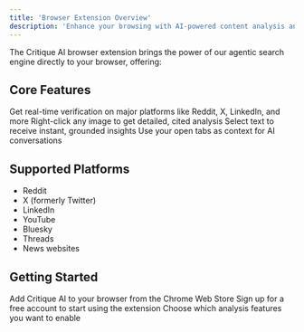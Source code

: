 ```yaml
---
title: 'Browser Extension Overview'
description: 'Enhance your browsing with AI-powered content analysis and fact-checking'
---
```


The Critique AI browser extension brings the power of our agentic search engine directly to your browser, offering:

## Core Features

<CardGroup cols={2}>
  <Card title="Autonomous Fact-Checking" icon="shield-check" href="/browser-extension/fact-checking">
    Get real-time verification on major platforms like Reddit, X, LinkedIn, and more
  </Card>
  
  <Card title="Image Analysis" icon="image" href="/browser-extension/image-analysis">
    Right-click any image to get detailed, cited analysis
  </Card>
  
  <Card title="Text Analysis" icon="text" href="/browser-extension/text-analysis">
    Select text to receive instant, grounded insights
  </Card>
  
  <Card title="Chat with Tabs" icon="browser" href="/browser-extension/chat-with-tabs">
    Use your open tabs as context for AI conversations
  </Card>
</CardGroup>

## Supported Platforms

- Reddit
- X (formerly Twitter)
- LinkedIn
- YouTube
- Bluesky
- Threads
- News websites

## Getting Started

<Steps>
  <Step title="Install Extension">
    Add Critique AI to your browser from the Chrome Web Store
  </Step>
  <Step title="Create Account">
    Sign up for a free account to start using the extension
  </Step>
  <Step title="Enable Features">
    Choose which analysis features you want to enable
  </Step>
</Steps> 
